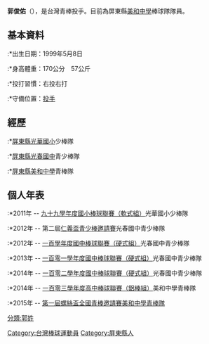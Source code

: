 {{Otheruses|subject=屏東縣青棒投手|other=同名的統一獅隊職棒球員|郭俊佑}}

{{Multiple issues|
{{Notability Unreferenced|time=2020-10-17T10:43:36+00:00}}
{{BLP unsourced|time=2020-10-17T10:43:36+00:00}}
}}
{{Infobox person
| name        = 郭俊佑
| image       =
| alt         = 
| caption     = 
| birth_date  = {{birth date and age|1999|5|8}}
| birth_place = {{TWN}}[[屏東縣|屏東縣]]
| death_date  = 
| death_place =
| ethnicity   = 臺灣人
| citizenship = {{ROC}}
| other_names = 
| known_for   = 
| occupation  = 高中生、棒球隊隊員
}}

'''郭俊佑'''（{{bd|1999年|5月8日|catIdx=郭Kuo}}），是台灣青棒投手。目前為屏東縣[[美和中學|美和中學]]棒球隊隊員。

==基本資料==
:*出生日期：1999年5月8日
:*身高體重：170公分　57公斤
:*投打習慣：右投右打
:*守備位置：[[投手|投手]]

==經歷==
:*[[屏東縣|屏東縣]][[光華國小|光華國小]]少棒隊
:*[[屏東縣|屏東縣]][[光春國中|光春國中]]青少棒隊
:*[[屏東縣|屏東縣]][[美和中學|美和中學]]青棒隊
      
==個人年表==
:*2011年 -- [[九十九學年度國小棒球聯賽（軟式組）|九十九學年度國小棒球聯賽（軟式組）]]光華國小少棒隊
:*2012年 -- 第二屆[[仁義盃青少棒邀請賽|仁義盃青少棒邀請賽]]光春國中青少棒隊
:*2012年 -- [[一百學年度國中棒球聯賽（硬式組）|一百學年度國中棒球聯賽（硬式組）]]光春國中青少棒隊
:*2013年 -- [[一百零一學年度國中棒球聯賽（硬式組）|一百零一學年度國中棒球聯賽（硬式組）]]光春國中青少棒隊
:*2014年 -- [[一百零二學年度國中棒球聯賽（硬式組）|一百零二學年度國中棒球聯賽（硬式組）]]光春國中青少棒隊
:*2014年 -- [[一百零三學年度高中棒球聯賽（鋁棒組）|一百零三學年度高中棒球聯賽（鋁棒組）]]美和中學青棒隊
:*2015年 -- [[第一屆螺絲盃全國青棒邀請賽|第一屆螺絲盃全國青棒邀請賽]][[美和中學青棒隊|美和中學青棒隊]]

[[Category:台灣棒球運動員|Category:台灣棒球運動員]]
[[分類:郭姓|分類:郭姓]]
[[Category:屏東縣人|Category:屏東縣人]]